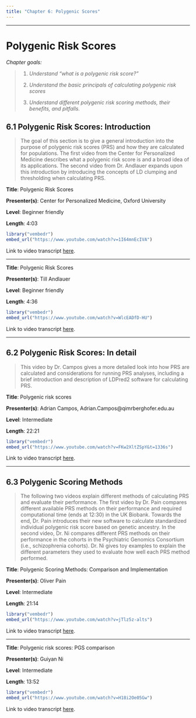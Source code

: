 ```yaml
---
title: "Chapter 6: Polygenic Scores"
---
```


------------------------------------------------------------------------

# Polygenic Risk Scores

*Chapter goals:*

> 1.  *Understand "what is a polygenic risk score?"*
>
> 2.  *Understand the basic principals of calculating polygenic risk scores*
>
> 3.  *Understand different polygenic risk scoring methods, their benefits, and pitfalls.*

## 6.1 Polygenic Risk Scores: Introduction

> The goal of this section is to give a general introduction into the purpose of polygenic risk scores (PRS) and how they are calculated for populations. The first video from the Center for Personalized Medicine describes what a polygenic risk score is and a broad idea of its applications. The second video from Dr. Andlauer expands upon this introduction by introducing the concepts of LD clumping and thresholding when calculating PRS.

**Title**: Polygenic Risk Scores

**Presenter(s)**: Center for Personalized Medicine, Oxford University

**Level**: Beginner friendly

**Length**: 4:03

```r
library("vembedr")
embed_url("https://www.youtube.com/watch?v=1I64mnEcIVA")
```

Link to video transcript [here](chapter6.1_transcript.qmd#sec-video1).

------------------------------------------------------------------------

**Title**: Polygenic Risk Scores

**Presenter(s)**: Till Andlauer

**Level**: Beginner friendly

**Length**: 4:36

```r
library("vembedr")
embed_url("https://www.youtube.com/watch?v=WlcEADfD-HU")
```

Link to video transcript [here](chapter6.1_transcript.qmd#sec-video2).

------------------------------------------------------------------------

## 6.2 Polygenic Risk Scores: In detail

> This video by Dr. Campos gives a more detailed look into how PRS are calculated and considerations for running PRS analyses, including a brief introduction and description of LDPred2 software for calculating PRS.

**Title**: Polygenic risk scores

**Presenter(s)**: Adrian Campos, Adrian.Campos\@qimrberghofer.edu.au

**Level**: Intermediate

**Length**: 22:21

```r
library("vembedr")
embed_url("https://www.youtube.com/watch?v=FKw2XltZSpY&t=1336s")
```

Link to video transcript [here](chapter6.1_transcript.qmd#sec-video3).

------------------------------------------------------------------------

## 6.3 Polygenic Scoring Methods

> The following two videos explain different methods of calculating PRS and evaluate their performance. The first video by Dr. Pain compares different available PRS methods on their performance and required computational time (ends at 12:30) in the UK Biobank. Towards the end, Dr. Pain introduces their new software to calculate standardized individual polygenic risk score based on genetic ancestry. In the second video, Dr. Ni compares different PRS methods on their performance in the cohorts in the Psychiatric Genomics Consortium (i.e., schizophrenia cohorts). Dr. Ni gives toy examples to explain the different parameters they used to evaluate how well each PRS method performed.

**Title**: Polygenic Scoring Methods: Comparison and Implementation

**Presenter(s)**: Oliver Pain

**Level**: Intermediate

**Length**: 21:14

```r
library("vembedr")
embed_url("https://www.youtube.com/watch?v=jTlz5z-alts")
```

Link to video transcript [here](chapter6.1_transcript.qmd#sec-video4).

------------------------------------------------------------------------

**Title**: Polygenic risk scores: PGS comparison

**Presenter(s)**: Guiyan Ni

**Level**: Intermediate

**Length**: 13:52

```r
library("vembedr")
embed_url("https://www.youtube.com/watch?v=H18i2Oe05Gw")
```

Link to video transcript [here](chapter6.1_transcript.qmd#sec-video5).
